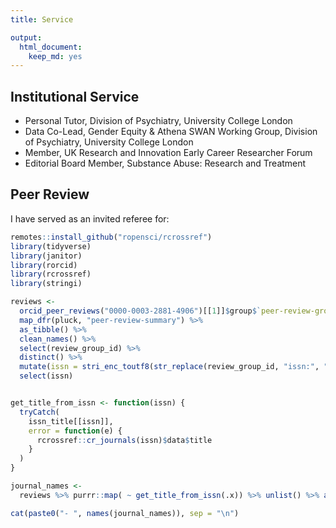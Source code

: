 ```yaml
---
title: Service

output:
  html_document:
    keep_md: yes
---
```

## Institutional Service

- Personal Tutor, Division of Psychiatry, University College London
- Data Co-Lead, Gender Equity & Athena SWAN Working Group, Division of Psychiatry, University College London
- Member, UK Research and Innovation Early Career Researcher Forum
- Editorial Board Member, Substance Abuse: Research and Treatment

## Peer Review

I have served as an invited referee for:  

```r
remotes::install_github("ropensci/rcrossref")
library(tidyverse)
library(janitor)
library(rorcid)
library(rcrossref)
library(stringi)

reviews <-
  orcid_peer_reviews("0000-0003-2881-4906")[[1]]$group$`peer-review-group` %>%
  map_dfr(pluck, "peer-review-summary") %>%
  as_tibble() %>%
  clean_names() %>%
  select(review_group_id) %>%
  distinct() %>%
  mutate(issn = stri_enc_toutf8(str_replace(review_group_id, "issn:", ""))) %>%
  select(issn)


get_title_from_issn <- function(issn) {
  tryCatch(
    issn_title[[issn]],
    error = function(e) {
      rcrossref::cr_journals(issn)$data$title
    }
  )
}

journal_names <-
  reviews %>% purrr::map( ~ get_title_from_issn(.x)) %>% unlist() %>% as_tibble() %>% mutate(value = gsub("Men s", "Men's", value)) %>% arrange(value) %>% mutate(value = str_squish(value)) %>% pivot_wider(names_from = value)

cat(paste0("- ", names(journal_names)), sep = "\n")
```  
